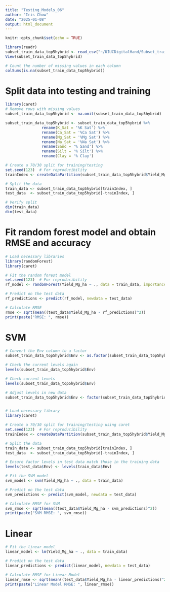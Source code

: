 ```yaml
---
title: "Testing_Models_06"
author: "Iris Chow"
date: "2025-01-08"
output: html_document
---
```


```r
knitr::opts_chunk$set(echo = TRUE)
```

```r
library(readr)
subset_train_data_top5hybrid <- read_csv("~/UIUCDigitalHand/Subset_training_data/subset_train_data_top5hybrid.csv")
View(subset_train_data_top5hybrid)
```

```r
# Count the number of missing values in each column
colSums(is.na(subset_train_data_top5hybrid))

```


# Split data into testing and training
```r
library(caret)
# Remove rows with missing values
subset_train_data_top5hybrid <- na.omit(subset_train_data_top5hybrid)

subset_train_data_top5hybrid <- subset_train_data_top5hybrid %>%
                rename(K_Sat = '%K Sat') %>%
                rename(Ca_Sat = '%Ca Sat') %>%
                rename(Mg_Sat = '%Mg Sat') %>%
                rename(Na_Sat = '%Na Sat') %>%
                rename(Sand = '% Sand') %>%
                rename(Silt = '% Silt') %>%
                rename(Clay = '% Clay') 

# Create a 70/30 split for training/testing
set.seed(123)  # For reproducibility
trainIndex <- createDataPartition(subset_train_data_top5hybrid$Yield_Mg_ha, p = 0.7, list = FALSE, times = 1)

# Split the data
train_data <- subset_train_data_top5hybrid[trainIndex, ]
test_data  <- subset_train_data_top5hybrid[-trainIndex, ]

# Verify split
dim(train_data)
dim(test_data)

```

# Fit random forest model and obtain RMSE and accuracy

```r
# Load necessary libraries
library(randomForest)
library(caret)

# Fit the random forest model
set.seed(123)  # For reproducibility
rf_model <- randomForest(Yield_Mg_ha ~ ., data = train_data, importance = TRUE)

# Predict on the test data
rf_predictions <- predict(rf_model, newdata = test_data)

# Calculate RMSE
rmse <- sqrt(mean((test_data$Yield_Mg_ha - rf_predictions)^2))
print(paste("RMSE: ", rmse))


```

# SVM



```r

# Convert the Env column to a factor
subset_train_data_top5hybrid$Env <- as.factor(subset_train_data_top5hybrid$Env)

# Check the current levels again
levels(subset_train_data_top5hybrid$Env)

# Check current levels
levels(subset_train_data_top5hybrid$Env)

# Adjust levels in new data
subset_train_data_top5hybrid$Env <- factor(subset_train_data_top5hybrid$Env, levels = levels(subset_train_data_top5hybrid$Env))



```


```r
# Load necessary library
library(caret)

# Create a 70/30 split for training/testing using caret
set.seed(123)  # For reproducibility
trainIndex <- createDataPartition(subset_train_data_top5hybrid$Yield_Mg_ha, p = 0.7, list = FALSE, times = 1)

# Split the data
train_data <- subset_train_data_top5hybrid[trainIndex, ]
test_data  <- subset_train_data_top5hybrid[-trainIndex, ]

# Ensure factor levels in test data match those in the training data
levels(test_data$Env) <- levels(train_data$Env)

# Fit the SVM model
svm_model <- svm(Yield_Mg_ha ~ ., data = train_data)

# Predict on the test data
svm_predictions <- predict(svm_model, newdata = test_data)

# Calculate RMSE for SVM
svm_rmse <- sqrt(mean((test_data$Yield_Mg_ha - svm_predictions)^2))
print(paste("SVM RMSE: ", svm_rmse))


```

# Linear 
```r
# Fit the linear model
linear_model <- lm(Yield_Mg_ha ~ ., data = train_data)

# Predict on the test data
linear_predictions <- predict(linear_model, newdata = test_data)

# Calculate RMSE for Linear Model
linear_rmse <- sqrt(mean((test_data$Yield_Mg_ha - linear_predictions)^2))
print(paste("Linear Model RMSE: ", linear_rmse))

```

